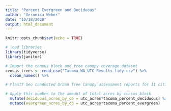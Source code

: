 ```yaml
---
title: "Percent Evergreen and Deciduous"
author: "Veronica Weber"
date: "10/18/2020"
output: html_document
---
```


```r
knitr::opts_chunk$set(echo = TRUE)
```

```r
# load libraries
library(tidyverse)
library(janitor)

# Import the census block and tree canopy coverage dataset
census_trees <- read_csv("Tacoma_WA_UTC_Results_tidy.csv") %>% 
  clean_names() %>% 

# PlanIT Geo conducted Urban Tree Canopy assessment reports for 11 cities within King County - taking the average percent of total deciduous and evergreen across all 11 cities = %deciduous is 50.63 % and % evergreen is 49.27 %. 

# Apply this number to the amount of total acres by census block
  mutate(deciduous_acres_by_cb = utc_acres*tacoma_percent_deciduous) %>% 
  mutate(evergreen_acres_by_cb = utc_acres*tacoma_percent_evergreen)


  




  
```

